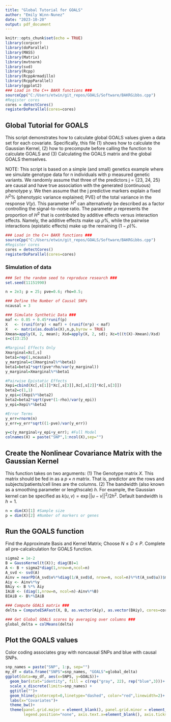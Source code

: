 ---
title: "Global Tutorial for GOALS"
author: "Emily Winn-Nunez"
date: "2023-10-20"
output: pdf_document
---

```{r setup, include=FALSE}
knitr::opts_chunk$set(echo = TRUE)
library(corpcor)
library(doParallel)
library(MASS)
library(Matrix)
library(mvtnorm)
library(svd)
library(Rcpp)
library(RcppArmadillo)
library(RcppParallel)
library(ggplot2)
### Load in the C++ BAKR functions ###
sourceCpp("C:/Users/etwin/git_repos/GOALS/Software/BAKRGibbs.cpp")
#Register cores
cores = detectCores()
registerDoParallel(cores=cores)
```

## Global Tutorial for GOALS ##
This script demonstrates how to calculate global GOALS values given a data set
for each covariate. Specifically, this file (1) shows how to calculate the
Gaussian Kernel, (2) how to precompute before calling the function to calculate
GOALS and (3) Calculating the GOALS matrix and the global GOALS themselves.

NOTE: This script is based on a simple (and small) genetics example where we simulate 
genotype data for n individuals with p measured genetic variants. We randomly
assume that three of the predictors j = {23, 24, 25} are causal and have true association with 
the generated (continuous) phenotype y. We then assume that the j predictive markers 
explain a fixed $H^2\%$ (phenotypic variance explained; PVE) of the total variance in the 
response $V(y)$. This parameter $H^2$ can alternatively be described as a factor controlling the 
signal-to-noise ratio. The parameter $\rho$ represents the proportion of $H^2$ that is contributed by additive effects versus interaction effects. 
Namely, the additive effects make up $\rho\%$, while the pairwise interactions (epistatic effects) make up the remaining $(1 - \rho)\%$.

```{r, eval=FALSE}
### Load in the C++ BAKR functions ###
sourceCpp("C:/Users/etwin/git_repos/GOALS/Software/BAKRGibbs.cpp")
#Register cores
cores = detectCores()
registerDoParallel(cores=cores)
```

### Simulation of data

```{r}
### Set the random seed to reproduce research ###
set.seed(11151990)

n = 2e3; p = 25; pve=0.6; rho=0.5;

### Define the Number of Causal SNPs
ncausal = 3

### Simulate Synthetic Data ###
maf <- 0.05 + 0.45*runif(p)
X   <- (runif(n*p) < maf) + (runif(n*p) < maf)
X   <- matrix(as.double(X),n,p,byrow = TRUE)
Xmean=apply(X, 2, mean); Xsd=apply(X, 2, sd); Xc=t((t(X)-Xmean)/Xsd)
s=c(23:25)

#Marginal Effects Only
Xmarginal=Xc[,s]
beta1=rep(1,ncausal)
y_marginal=c(Xmarginal%*%beta1)
beta1=beta1*sqrt(pve*rho/var(y_marginal))
y_marginal=Xmarginal%*%beta1

#Pairwise Epistatic Effects
Xepi=cbind(Xc[,s[1]]*Xc[,s[3]],Xc[,s[2]]*Xc[,s[3]])
beta2=c(1,1)
y_epi=c(Xepi%*%beta2)
beta2=beta2*sqrt(pve*(1-rho)/var(y_epi))
y_epi=Xepi%*%beta2

#Error Terms
y_err=rnorm(n)
y_err=y_err*sqrt((1-pve)/var(y_err))

y=c(y_marginal+y_epi+y_err); #Full Model
colnames(X) = paste("SNP",1:ncol(X),sep="")
```

## Create the Nonlinear Covariance Matrix with the Gaussian Kernel

This function takes on two arguments:
(1) The Genotype matrix $X$. This matrix should be fed in as a $p\times n$ matrix. That is, predictor
are the rows and subjects/patients/cell lines are the columns.
(2) The bandwidth (also known as a smoothing parameter or lengthscale) $h$. For example, the 
Gaussian kernel can be specified as $k(u,v) = \exp{||u-v||^2/2h^2}$. Default 
bandwidth is $h=1$.
```{r}
n = dim(X)[1] #Sample size
p = dim(X)[2] #Number of markers or genes
```

## Run the GOALS function

Find the Approximate Basis and Kernel Matrix; Choose $N \leq D \leq P$. 
Complete all pre-calcalculation for GOALS function.
```{r}
sigma2 = 1e-2
B = GaussKernel(t(X)); diag(B)=1
A <- B + sigma2*diag(1,nrow=n,ncol=n)
A_svd <- svd(A)
Ainv = nearPD(A_svd$v%*%diag(1/A_svd$d, nrow=n, ncol=n)%*%t(A_svd$u))$mat
Aiy <- Ainv%*%y
BAiy <- B %*% Aiy
IAiB <- (diag(1,nrow=n, ncol=n)-Ainv%*%B)
BIAiB <- B%*%IAiB

### Compute GOALS matrix ###
delta = ComputeESAFast(X, B, as.vector(Aiy), as.vector(BAiy), cores=cores)

### Get Global GOALS scores by averaging over columns ###
global_delta = colMeans(delta)
```

## Plot the GOALS values

Color coding associates gray with noncausal SNPs and blue with causal SNPs.
```{r}
snp_names = paste("SNP", 1:p, sep="")
my_df = data.frame("SNPS"=snp_names, "GOALS"=global_delta)
ggplot(data=my_df, aes(x=SNPS, y=GOALS))+
  geom_bar(stat="identity", fill = c(rep("gray", 22), rep("blue",3)))+
  scale_x_discrete(limits=snp_names) + 
  ggtitle("")+
  geom_hline(yintercept=0,linetype="dashed", color="red",linewidth=2)+
  labs(x="Covariates")+
  theme_bw()+
  theme(panel.grid.major = element_blank(), panel.grid.minor = element_blank(), 
        legend.position="none", axis.text.x=element_blank(), axis.ticks.x=element_blank())
```
